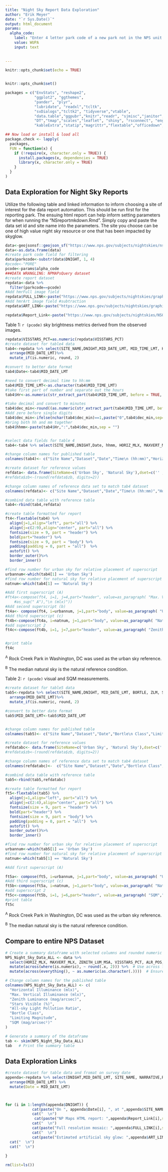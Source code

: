 ---
title: "Night Sky Report Data Exploration"
author: "Erik Meyer"
date: "`r Sys.Date()`"
output: html_document
params:
  alpha_code:
    label: "Enter 4 letter park code of a new park not in the NPS unit decoder in all caps (UNIT):"
    value: WUPA
    input: text
   
 
---

```{r packages, include=FALSE}
knitr::opts_chunk$set(echo = TRUE)


knitr::opts_chunk$set()

packages = c("EnvStats", "reshape2",
             "ggplot2", "ggthemes",
             "pander", "plyr",
             "lubridate", "readxl","tcltk",
             "svDialogs","tcltk2", "tidyverse","vtable",
             "data.table","ggpubr","knitr","readr", "sjmisc","janitor","dplyr",
             "DT","tmap","scales","leaflet", "shiny", "rsconnect", "english",
             "kableExtra","statip","magrittr","flextable","officedown", "officer","forstringr", "geojsonsf","sf","skimr")

## Now load or install & load all
package.check <- lapply(
  packages,
  FUN = function(x) {
    if (!require(x, character.only = TRUE)) {
      install.packages(x, dependencies = TRUE)
      library(x, character.only = TRUE)
    }
  }
)


```

## Data Exploration for Night Sky Reports

Utilize the following table and linked information to inform choosing a site of interest for the data report automation. This should be run first for the reporting park. The ensuing html report can help inform setting parameters for when running the "NSreportmkdown.Rmd". Simply copy and paste the data set id and site name into the parameters. The site you choose can be one of high value night sky resource or one that has been impacted by skyglow. 

```{r dataimport, message=FALSE, include=FALSE}
data<-geojsonsf::geojson_sf("https://www.nps.gov/subjects/nightskies/nsdmap.geojson")
data<-as.data.frame(data)
#create park code field for filtering
data$parkcode<-substr(data$DNIGHT, 1, 4)
#pcode<-"PORE"
pcode<-params$alpha_code
###DATA WRANGLING: NPMAPsQuery dataset
#create report dataset
repdata<-data %>%
  filter(parkcode==pcode)
#Add hmrFull image field
repdata$FULL_LINK<-paste("https://www.nps.gov/subjects/nightskies/graphics/",gsub("\\_.*","_hmrFULL.jpg",repdata$FULLPATH), sep="")
#Add hmrArt image field #subtraction
repdata$ART_LINK<-paste("https://www.nps.gov/subjects/nightskies/graphics/",gsub("\\_.*","_hmrART.jpg",repdata$ARTPATH), sep="")

repdata$Report_Link<-paste("https://www.nps.gov/subjects/nightskies/NSQreport.html?DNIGHT=", repdata$DNIGHT, sep="")

```




Table 1: `r (pcode)` sky brightness metrics derived from the observed images. 




```{r table4, echo=FALSE, ft.align="center", out.width = '100%'}

repdata$VISSTARS_PCT=as.numeric(repdata$VISSTARS_PCT)
#create dataset for table4 data
tab4<-repdata %>% select(SITE_NAME,DNIGHT,MID_DATE_LMT, MID_TIME_LMT, HORIZ_MLX, MAXVERT_MLX, ZENITH_LUM_MSA, VISSTARS_PCT, ALR_POS) %>% 
  arrange(MID_DATE_LMT)%>%
  mutate_if(is.numeric, round, 2) 

#convert to better date format
tab4$Date<-tab4$MID_DATE_LMT

#need to convert decimal time to hh:mm
tab4$MID_TIME_LMT<-as.character(tab4$MID_TIME_LMT)
#take first part of number and separate out the hours
tab4$Hr<-as.numeric(str_extract_part(tab4$MID_TIME_LMT, before = TRUE, pattern = "."))

#take decimal and convert to minutes
tab4$dec_min<-round((as.numeric(str_extract_part(tab4$MID_TIME_LMT, before = FALSE, pattern = "."))*.01)*60,digits=0)
#Add zero before single digits
tab4$dec_min<-ifelse(nchar(tab4$dec_min)==1,paste("0",tab4$dec_min,sep=""),tab4$dec_min)
#bring both hh and mm together
tab4$hhmm<-paste(tab4$Hr,":",tab4$dec_min,sep = "")


#select data fields for table 4
tab4<-tab4 %>% select(SITE_NAME,DNIGHT,Date, hhmm, HORIZ_MLX, MAXVERT_MLX, ZENITH_LUM_MSA, VISSTARS_PCT, ALR_POS)  

#change column names for published table
colnames(tab4)<- c("Site Name","Dataset","Date","Time\n (hh:mm)","Horizontal\n Illuminance \n (mlx)", "Max. Vertical \n Illuminance \n (mlx)", "Zenith \n Luminance \n (mag/arcsec2)", "Stars \n Visible \n  (%)", "All-sky Light \n Pollution \n Ratio")

#create dataset for reference values
refdata<- data.frame(SiteName=c('Urban Sky', 'Natural Sky'),dset=c('' , ''),Date=c('' , ''),Time=c('' , ''), hi=c(39.56,0.80), mvi=c(29.04, 0.40), zb=c(18.00, 22.00), ls=c(8,100), alr=c(64.43,0.00) )
#refdata$zb<-(round(refdata$zb, digits=2))

#change column names of reference data set to match tab4 dataset
colnames(refdata)<- c("Site Name","Dataset","Date","Time\n (hh:mm)","Horizontal\n Illuminance \n (mlx)", "Max. Vertical \n Illuminance \n (mlx)", "Zenith \n Luminance \n (mag/arcsec2)", "Stars \n Visible \n  (%)", "All-sky Light \n Pollution \n Ratio")

#combind data table with reference table
tab4<-rbind(tab4,refdata)

#create table formatted for report
ft4<-flextable(tab4) %>% 
  align(j=1,align="left", part="all") %>% 
  align(j=c(2:9),align="center", part="all") %>%
  fontsize(size = 9, part = "header") %>%
  bold(part="header") %>%
  fontsize(size = 9, part = "body") %>%
  padding(padding = 0, part = "all")  %>%
  autofit() %>% 
  border_outer()%>% 
  border_inner()

#find row number for urban sky for relative placement of superscript
urbannum<-which(tab4[1] == 'Urban Sky')
#find row number for natural sky for relative placement of superscript
natnum<-which(tab4[1] == 'Natural Sky')

#Add first superscript (A)
#ft4a<-compose(ft4, i=1, j=4,part="header", value=as_paragraph( "Max. Vertical \n Illuminance",
    #as_sup(" A"),"\n (mlx)"))
#Add second superscript (b)  
ft4a<- compose(ft4, i=urbannum, j=1,part="body", value=as_paragraph( "Urban Sky",as_sup(" A"))) 
#Add third superscript (c)
ft4b<-compose(ft4a, i=natnum, j=1,part="body", value=as_paragraph( "Natural Sky",as_sup(" B")))
#add superscript 2
ft4c<-compose(ft4b, i=1, j=7,part="header", value=as_paragraph( "Zenith \n Luminance \n (mag/arcsec",as_sup("2"),")"))


#print table
ft4c


```


^A^ Rock Creek Park in Washington, DC was used as the urban sky reference.

^B^ The median natural sky is the natural reference condition.







Table 2: `r (pcode)` visual and SQM measurements. 


```{r table5, echo=FALSE, ft.align="center", out.width = '100%'}

#create dataset for table5 data
tab5<-repdata %>% select(SITE_NAME,DNIGHT, MID_DATE_LMT, BORTLE, ZLM, SQM) %>% #Need to verify correct measures
  arrange(MID_DATE_LMT)%>%
  mutate_if(is.numeric, round, 2) 

#convert to better date format
tab5$MID_DATE_LMT<-tab5$MID_DATE_LMT


#change column names for published table
colnames(tab5)<- c("Site Name","Dataset","Date","Bortle\n Class","Limiting\n Magnitude", "SQM \n (mag/arcsec2)")

#create dataset for reference values
refdatabc<- data.frame(SiteName=c('Urban Sky', 'Natural Sky'),dset=c('' , ''),Date=c('' , ''),bc=c(8,1), lm=c(5.2, 7.0), sqm=c(18.36, 22.00))
#refdata$zb<-(round(refdata$zb, digits=2))

#change column names of reference data set to match tab4 dataset
colnames(refdatabc)<-  c("Site Name","Dataset","Date","Bortle\n Class","Limiting\n Magnitude", "SQM \n (mag/arcsec2)")

#combind data table with reference table
tab5<-rbind(tab5,refdatabc)

#create table formatted for report
ft5<-flextable(tab5) %>% 
  align(j=1,align="left", part="all") %>% 
  align(j=c(2:4),align="center", part="all") %>%
  fontsize(size = 9, part = "header") %>%
  bold(part="header") %>%
  fontsize(size = 9, part = "body") %>%
  padding(padding = 0, part = "all")  %>%
  autofit() %>% 
  border_outer()%>% 
  border_inner()

#find row number for urban sky for relative placement of superscript
urbannum<-which(tab5[1] == 'Urban Sky')
#find row number for natural sky for relative placement of superscript
natnum<-which(tab5[1] == 'Natural Sky')

#Add first superscript (A)

ft5a<- compose(ft5, i=urbannum, j=1,part="body", value=as_paragraph( "Urban Sky",as_sup(" A"))) 
#Add third superscript (c)
ft5b<-compose(ft5a, i=natnum, j=1,part="body", value=as_paragraph( "Natural Sky",as_sup(" B")))
#add superscript 2
ft5c<-compose(ft5b, i=1, j=6,part="header", value=as_paragraph( "SQM","\n (mag/arcsec",as_sup("2"),")"))
#print table
ft5c

```



^A^ Rock Creek Park in Washington, DC was used as the urban sky reference.

^B^ The median natural sky is the natural reference condition.


## Compare to entire NPS Dataset
```{r table, echo=FALSE, message=FALSE, warning=FALSE,ft.align="center", out.width = '100%'}
# Create a summary dataframe with selected columns and rounded numeric values
NPS_Night_Sky_Data_ALL <- data %>%
  select(HORIZ_MLX, MAXVERT_MLX, ZENITH_LUM_MSA, VISSTARS_PCT, ALR_POS, BORTLE, ZLM, SQM) %>%
  mutate(across(where(is.numeric), ~ round(.x, 2))) %>%  # Use across for better readability
  mutate(across(everything(), ~ as.numeric(as.character(.))))  # Ensure all columns are numeric

# Change column names for the published table
colnames(NPS_Night_Sky_Data_ALL) <- c(
  "Horizontal Illuminance (mlx)", 
  "Max. Vertical Illuminance (mlx)", 
  "Zenith Luminance (mag/arcsec)", 
  "Stars Visible (%)", 
  "All-sky Light Pollution Ratio", 
  "Bortle Class", 
  "Limiting Magnitude", 
  "SQM (mag/arcsec²)"
)

# Generate a summary of the dataframe
tab <- skim(NPS_Night_Sky_Data_ALL)
tab   # Print the summary table
```

## Data Exploration Links

```{r appenda, echo=FALSE,results = 'asis'}
#create dataset for table data and fromat on survey date
appenda<-repdata %>% select(DNIGHT,MID_DATE_LMT, SITE_NAME, NARRATIVE,Report_Link,FULL_LINK,ART_LINK) %>% 
  arrange(MID_DATE_LMT) %>%
  mutate(Date = MID_DATE_LMT)



for (i in 1:length(appenda$DNIGHT)) {
            cat(paste("On ", appenda$Date[i], ", at ",appenda$SITE_NAME[i],":", sep=""))
            cat("  \n")
             cat(paste("NP Maps HTML report: ",appenda$Report_Link[i],sep=""))
            cat("  \n")
            cat(paste("Full resolution mosaic: ",appenda$FULL_LINK[i],sep="")) 
            cat("  \n")  
            cat(paste("Estimated artificial sky glow: ",appenda$ART_LINK[i],sep=""))
  cat("  \n") 
  cat("  \n") 
    
}

```



```{r remove, include=FALSE}
rm(list=ls())

```
